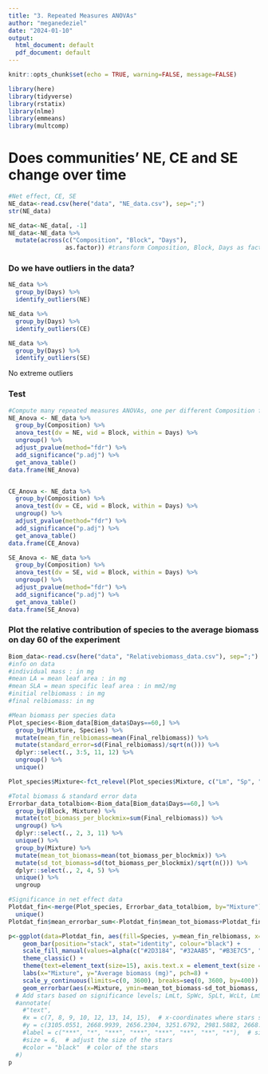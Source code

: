 ```yaml
---
title: "3. Repeated Measures ANOVAs"
author: "meganedeziel"
date: "2024-01-10"
output:
  html_document: default
  pdf_document: default
---
```


```r
knitr::opts_chunk$set(echo = TRUE, warning=FALSE, message=FALSE)
```

```r
library(here)
library(tidyverse)
library(rstatix)
library(nlme)
library(emmeans)
library(multcomp)
```

# Does communities' NE, CE and SE change over time 
```r
#Net effect, CE, SE 
NE_data<-read.csv(here("data", "NE_data.csv"), sep=";")
str(NE_data)

NE_data<-NE_data[, -1]
NE_data<-NE_data %>%
  mutate(across(c("Composition", "Block", "Days"), 
                as.factor)) #transform Composition, Block, Days as factor
```

### Do we have outliers in the data? 
```r
NE_data %>%
  group_by(Days) %>%
  identify_outliers(NE)

NE_data %>%
  group_by(Days) %>%
  identify_outliers(CE)

NE_data %>%
  group_by(Days) %>%
  identify_outliers(SE)
```
No extreme outliers

### Test
```r
#Compute many repeated measures ANOVAs, one per different Composition for NE, CE and SE seperately 
NE_Anova <- NE_data %>%
  group_by(Composition) %>%
  anova_test(dv = NE, wid = Block, within = Days) %>%
  ungroup() %>%
  adjust_pvalue(method="fdr") %>%
  add_significance("p.adj") %>%
  get_anova_table()
data.frame(NE_Anova)


CE_Anova <- NE_data %>%
  group_by(Composition) %>%
  anova_test(dv = CE, wid = Block, within = Days) %>%
  ungroup() %>%
  adjust_pvalue(method="fdr") %>%
  add_significance("p.adj") %>%
  get_anova_table()
data.frame(CE_Anova)

SE_Anova <- NE_data %>%
  group_by(Composition) %>%
  anova_test(dv = SE, wid = Block, within = Days) %>%
  ungroup() %>%
  adjust_pvalue(method="fdr") %>%
  add_significance("p.adj") %>%
  get_anova_table()
data.frame(SE_Anova)

```

### Plot the relative contribution of species to the average biomass on day 60 of the experiment
```r
Biom_data<-read.csv(here("data", "Relativebiomass_data.csv"), sep=";")
#info on data
#individual mass : in mg
#mean LA = mean leaf area : in mg
#mean SLA = mean specific leaf area : in mm2/mg
#initial relbiomass : in mg
#final relbiomass: in mg

#Mean biomass per species data
Plot_species<-Biom_data[Biom_data$Days==60,] %>%
  group_by(Mixture, Species) %>%
  mutate(mean_fin_relbiomass=mean(Final_relbiomass)) %>%
  mutate(standard_error=sd(Final_relbiomass)/sqrt(n())) %>%
  dplyr::select(., 3:5, 11, 12) %>%
  ungroup() %>%
  unique() 

Plot_species$Mixture<-fct_relevel(Plot_species$Mixture, c("Lm", "Sp", "Wc", "Lt", "LmSp", "LmWc", "LmLt", "SpWc", "SpLt", "WcLt", "LmSpWc", "LmSpLt", "SpWcLt", "LmWcLt", "LmSpWcLt"))

#Total biomass & standard error data
Errorbar_data_totalbiom<-Biom_data[Biom_data$Days==60,] %>%
  group_by(Block, Mixture) %>%
  mutate(tot_biomass_per_blockmix=sum(Final_relbiomass)) %>%
  ungroup() %>%
  dplyr::select(., 2, 3, 11) %>%
  unique() %>%
  group_by(Mixture) %>%
  mutate(mean_tot_biomass=mean(tot_biomass_per_blockmix)) %>%
  mutate(sd_tot_biomass=sd(tot_biomass_per_blockmix)/sqrt(n())) %>%
  dplyr::select(., 2, 4, 5) %>%
  unique() %>%
  ungroup

#Significance in net effect data
Plotdat_fin<-merge(Plot_species, Errorbar_data_totalbiom, by="Mixture") %>%
  unique()
Plotdat_fin$mean_errorbar_sum<-Plotdat_fin$mean_tot_biomass+Plotdat_fin$sd_tot_biomass

p<-ggplot(data=Plotdat_fin, aes(fill=Species, y=mean_fin_relbiomass, x=Mixture)) +
    geom_bar(position="stack", stat="identity", colour="black") +
    scale_fill_manual(values=alpha(c("#2D3184", "#32AAB5", "#B3E7C5", "#F3F1E4"), 0.7)) +
    theme_classic() +
    theme(text=element_text(size=15), axis.text.x = element_text(size = 13, angle = 60, hjust=1), panel.grid.major.y = element_line( size=.1, color="black")) +
    labs(x="Mixture", y="Average biomass (mg)", pch=8) + 
    scale_y_continuous(limits=c(0, 3600), breaks=seq(0, 3600, by=400)) +
    geom_errorbar(aes(x=Mixture, ymin=mean_tot_biomass-sd_tot_biomass, ymax=mean_tot_biomass+sd_tot_biomass), width=0.4, colour="black", alpha=0.9, size=1.3)
  # Add stars based on significance levels; LmLt, SpWc, SpLt, WcLt, LmSpLt, SpWcLt, LmWcLt, LmSpWcLt
  #annotate(
    #"text",
    #x = c(7, 8, 9, 10, 12, 13, 14, 15),  # x-coordinates where stars should be placed
    #y = c(3105.0551, 2668.9939, 2656.2304, 3251.6792, 2981.5882, 2668.1739, 3191.0420, 2887.1803),
    #label = c("***", "*", "***", "***", "***", "**", "**", "*"),  # significance labels
    #size = 6,  # adjust the size of the stars
    #color = "black"  # color of the stars
  #)
p
```

